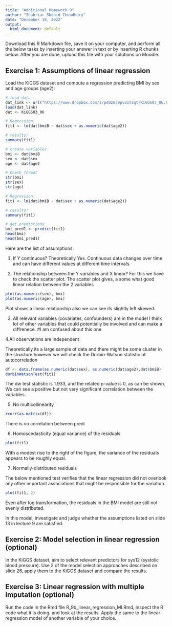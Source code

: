 ---
title: "Additional Homework 9"
author: "Shahriar Shohid Choudhury"
date: "December 18, 2022"
output:
  html_document: default
---

Download this R Markdown file, save it on your computer, and perform all the below tasks by inserting your answer in text or by inserting R chunks below. After you are done, upload this file with your solutions on Moodle.

## Exercise 1: Assumptions of linear regression

Load the KiGGS dataset and compute a regression predicting BMI by sex and age groups (age2):

```{r}
# load data
dat_link <- url("https://www.dropbox.com/s/pd0z829pv2otzqt/KiGGS03_06.RData?dl=1")
load(dat_link)
dat <- KiGGS03_06

# Regression:
fit1 <- lm(dat$bmiB ~ dat$sex + as.numeric(dat$age2))

# results:
summary(fit1)
```
```{r}
# create variables
bmi <- dat$bmiB
sex <- dat$sex
age <- dat$age2

# Check format
str(bmi)
str(sex)
str(age)

# Regression:
fit1 <- lm(dat$bmiB ~ dat$sex + as.numeric(dat$age2))

# results:
summary(fit1)
```

```{r}
# get predictions
bmi_pred1 <- predict(fit1)
head(bmi)
head(bmi_pred1)

```
Here are the list of assumptions:

1. If Y continuous? Theoretically Yes. Continuous data changes over time and can have different values at different time intervals.

2. The relationship between the Y variables and X linear?
For this we have to check the scatter plot. The scatter plot gives, a some what good linear relation between the 2 variables

```{r}
plot(as.numeric(sex), bmi)
plot(as.numeric(age), bmi)
```
Plot shows a linear relationship also we can see its slightly left skewed.

3. All relevant variables (covariates, confounders) are in the model
I think lot of other variables that could potentially be involved and can make a diffrenece.
#I am confused about this one.

4.All observations are independent

Theoretically its a large sample of data and there might be some cluster in the structure however we will check the Durbin-Watson statistic of autocorrelation
```{r}
df <- data.frame(as.numeric(dat$sex), as.numeric(dat$age2),dat$bmiB)
durbinWatsonTest(fit1)
```
The dw test statistic is 1.933, and the related p-value is 0, as can be shown. We can see a positive but not very significant correlation between the variables.

5. No multicollinearity
```{r}
rcorr(as.matrix(df))
```
There is no correlation between predi

6. Homoscedasticity (equal variance) of the residuals
```{r}
plot(fit1)
```
With a modest rise to the right of the figure, the variance of the residuals appears to be roughly equal.

7. Normally-distributed residuals

The below mentioned test verifies that the linear regression did not overlook any other important associations that might be responsible for the variation.
```{r}
plot(fit1, 2)
````
Even after log transformation, the residuals in the BMI model are still not evenly distributed.

In this model, investigate and judge whether the assumptions listed on slide 13 in lecture 9 are satisfied.

## Exercise 2: Model selection in linear regression (optional)

In the KiGGS dataset, aim to select relevant predictors for sys12 (systolic blood pressure). Use 2 of the model selection approaches described on slide 26, apply them to the KiGGS dataset and compare the results.

## Exercise 3: Linear regression with multiple imputation (optional)

Run the code in the Rmd file R_9b_linear_regression_MI.Rmd, inspect the R code what it is doing, and look at the results. Apply the same to the linear regression model of another variable of your choice.
